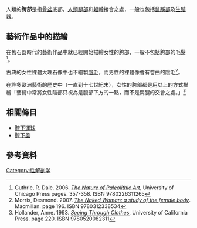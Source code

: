 {{multiple image 
| align = upright
| image1 = Briefs1.JPG
| image2 = Girl in bra and panties - black and white cropped.jpg
| footer =  [[內褲|內褲]]內的部位即為胯部
}}人類的'''胯部'''是指[[骨盆|骨盆]]底部，[[人類腿部|人類腿部]]和[[軀幹|軀幹]]接合之處，一般也包括[[鼠蹊部|鼠蹊部]]及[[生殖器|生殖器]]。

==藝術作品中的描繪==
在舊石器時代的藝術作品中就已經開始描繪女性的胯部，一般不包括胯部的毛髮<ref>Guthrie, R. Dale. 2006. [http://books.google.com/books?id=3u6JNwMyMCEC&lpg=PA358&dq=crotch%20art&pg=PA358#v=onepage&q=crotch%20art&f=false ''The Nature of Paleolithic Art''], University of Chicago Press pages. 357-358. ISBN 9780226311265</ref>。

古典的女性裸體大理石像中也不繪製[[陰毛|陰毛]]，而男性的裸體像會有卷曲的陰毛<ref>Morris, Desmond. 2007. [http://books.google.com/books?id=Wa9zntiEKeAC&lpg=PA196&dq=crotch%20art&pg=PA196#v=onepage&q=crotch%20art&f=false ''The Naked Woman: a study of the female body'']. Macmillan. page 196. ISBN 9780312338534</ref>。

在許多歐洲藝術的歷史中（一直到十七世紀末），女性的胯部都是用以上的方式描繪「藝術中常將女性陰部只視為是腹部下方的一點，而不是兩腿的交會之處。」<ref>Hollander, Anne. 1993. [http://books.google.com/books?id=CSItqzbG9nIC&lpg=PA220&dq=crotch%20art&pg=PA220#v=onepage&q=crotch%20art&f=false ''Seeing Through Clothes''], University of California Press. page 220. ISBN 9780520082311</ref>

==相關條目==
*[[胯下運球|胯下運球]]
*[[胯下風|胯下風]]

==參考資料==
{{reflist}}

{{下肢的肌肉}}

[[Category:性解剖学|Category:性解剖学]]

{{Anatomy-stub}}